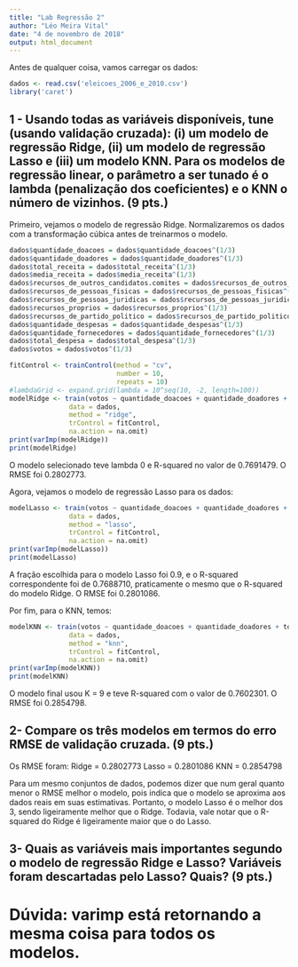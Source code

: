 ```yaml
---
title: "Lab Regressão 2"
author: "Léo Meira Vital"
date: "4 de novembro de 2018"
output: html_document
---
```


Antes de qualquer coisa, vamos carregar os dados:

```r
dados <- read.csv('eleicoes_2006_e_2010.csv')
library('caret')
```

## 1 - Usando todas as variáveis disponíveis, tune (usando validação cruzada): (i) um modelo de regressão Ridge, (ii) um modelo de regressão Lasso e (iii) um modelo KNN. Para os modelos de regressão linear, o parâmetro a ser tunado é o lambda (penalização dos coeficientes) e o KNN o número de vizinhos. (9 pts.)

Primeiro, vejamos o modelo de regressão Ridge. Normalizaremos os dados com a transformação cúbica antes de treinarmos o modelo.

```r
dados$quantidade_doacoes = dados$quantidade_doacoes^(1/3)
dados$quantidade_doadores = dados$quantidade_doadores^(1/3)
dados$total_receita = dados$total_receita^(1/3)
dados$media_receita = dados$media_receita^(1/3)
dados$recursos_de_outros_candidatos.comites = dados$recursos_de_outros_candidatos.comites^(1/3)
dados$recursos_de_pessoas_fisicas = dados$recursos_de_pessoas_fisicas^(1/3)
dados$recursos_de_pessoas_juridicas = dados$recursos_de_pessoas_juridicas^(1/3)
dados$recursos_proprios = dados$recursos_proprios^(1/3)
dados$recursos_de_partido_politico = dados$recursos_de_partido_politico^(1/3)
dados$quantidade_despesas = dados$quantidade_despesas^(1/3)
dados$quantidade_fornecedores = dados$quantidade_fornecedores^(1/3)
dados$total_despesa = dados$total_despesa^(1/3)
dados$votos = dados$votos^(1/3)

fitControl <- trainControl(method = "cv",
                           number = 10,
                           repeats = 10)
#lambdaGrid <- expand.grid(lambda = 10^seq(10, -2, length=100))
modelRidge <- train(votos ~ quantidade_doacoes + quantidade_doadores + total_receita + media_receita + recursos_de_outros_candidatos.comites + recursos_de_pessoas_fisicas + recursos_de_pessoas_juridicas + recursos_proprios + recursos_de_partido_politico + quantidade_despesas + quantidade_fornecedores + total_despesa + grau + sexo + estado_civil, 
               data = dados,
               method = "ridge",
               trControl = fitControl,
               na.action = na.omit)
print(varImp(modelRidge))
print(modelRidge)
```
O modelo selecionado teve lambda 0 e R-squared no valor de 0.7691479. O RMSE foi 0.2802773.

Agora, vejamos o modelo de regressão Lasso para os dados:

```r
modelLasso <- train(votos ~ quantidade_doacoes + quantidade_doadores + total_receita + media_receita + recursos_de_outros_candidatos.comites + recursos_de_pessoas_fisicas + recursos_de_pessoas_juridicas + recursos_proprios + recursos_de_partido_politico + quantidade_despesas + quantidade_fornecedores + total_despesa + grau + sexo + estado_civil, 
               data = dados,
               method = "lasso",
               trControl = fitControl,
               na.action = na.omit)
print(varImp(modelLasso))
print(modelLasso)
```

A fração escolhida para o modelo Lasso foi 0.9, e o R-squared correspondente foi de 0.7688710, praticamente o mesmo que o R-squared do modelo Ridge. O RMSE foi 0.2801086.

Por fim, para o KNN, temos:

```r
modelKNN <- train(votos ~ quantidade_doacoes + quantidade_doadores + total_receita + media_receita + recursos_de_outros_candidatos.comites + recursos_de_pessoas_fisicas + recursos_de_pessoas_juridicas + recursos_proprios + recursos_de_partido_politico + quantidade_despesas + quantidade_fornecedores + total_despesa + grau + sexo + estado_civil, 
               data = dados,
               method = "knn",
               trControl = fitControl,
               na.action = na.omit)
print(varImp(modelKNN))
print(modelKNN)
```
O modelo final usou K = 9 e teve R-squared com o valor de 0.7602301. O RMSE foi 0.2854798.

## 2- Compare os três modelos em termos do erro RMSE de validação cruzada. (9 pts.)

Os RMSE foram:
Ridge = 0.2802773
Lasso = 0.2801086
KNN = 0.2854798

Para um mesmo conjuntos de dados, podemos dizer que num geral quanto menor o RMSE melhor o modelo, pois indica que o modelo se aproxima aos dados reais em suas estimativas. Portanto, o modelo Lasso é o melhor dos 3, sendo ligeiramente melhor que o Ridge. Todavia, vale notar que o R-squared do Ridge é ligeiramente maior que o do Lasso.

## 3- Quais as variáveis mais importantes segundo o modelo de regressão Ridge e Lasso?  Variáveis foram descartadas pelo Lasso? Quais? (9 pts.)

# Dúvida: varimp está retornando a mesma coisa para todos os modelos.